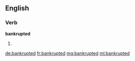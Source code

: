 ==English==

===Verb===
'''bankrupted'''

# {{past of|bankrupt}}

[[de:bankrupted]]
[[fr:bankrupted]]
[[mg:bankrupted]]
[[ml:bankrupted]]